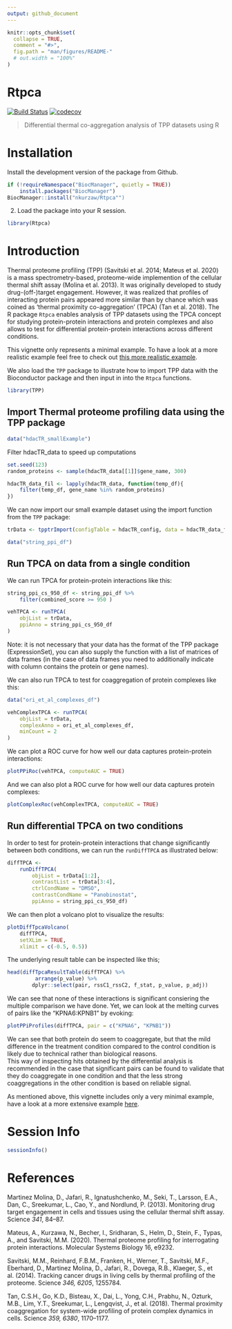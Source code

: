 ```yaml
---
output: github_document
---
```


<!-- README.md is generated from README.Rmd. Please edit that file -->

```r
knitr::opts_chunk$set(
  collapse = TRUE,
  comment = "#>",
  fig.path = "man/figures/README-"
  # out.width = "100%"
)
```
# Rtpca

<!-- badges: start -->
[![Build Status](https://travis-ci.org/nkurzaw/Rtpca.svg?branch=master)](https://travis-ci.org/nkurzaw/Rtpca) [![codecov](https://codecov.io/gh/nkurzaw/Rtpca/branch/master/graph/badge.svg)](https://codecov.io/gh/nkurzaw/Rtpca)
<!-- badges: end -->


> Differential thermal co-aggregation analysis of TPP datasets using R

# Installation

Install the development version of the package from Github.

```r
if (!requireNamespace("BiocManager", quietly = TRUE))
    install.packages("BiocManager")
BiocManager::install("nkurzaw/Rtpca"")
```


2. Load the package into your R session.
```r
library(Rtpca)
```

# Introduction

Thermal proteome profiling (TPP) (Savitski et al. 2014; Mateus et al. 2020) is a mass spectrometry-based, proteome-wide implemention of the cellular thermal shift assay (Molina et al. 2013). It was originally developed to study drug-(off-)target engagement. However, it was realized that profiles of interacting protein pairs appeared more similar than by chance which was coined as 'thermal proximity co-aggregation' (TPCA) (Tan et al. 2018). The R package `Rtpca` enables analysis of TPP datasets using the TPCA concept for studying protein-protein interactions and protein complexes and also allows to test for differential protein-protein interactions across different conditions.         

This vignette only represents a minimal example. To have a look at a more realistic example feel free to check out [this more realistic example](https://github.com/nkurzaw/Rtpca_analysis/blob/master/Becher_et_al_reanalysis.pdf).

We also load the `TPP` package to illustrate how to import TPP data with the Bioconductor package and then input in into the `Rtpca` functions.

```r
library(TPP)
```

## Import Thermal proteome profiling data using the TPP package

```r
data("hdacTR_smallExample")
```

Filter hdacTR_data to speed up computations

```r
set.seed(123)
random_proteins <- sample(hdacTR_data[[1]]$gene_name, 300)
```


```r
hdacTR_data_fil <- lapply(hdacTR_data, function(temp_df){
    filter(temp_df, gene_name %in% random_proteins)
})
```

We can now import our small example dataset using the import function from the `TPP` package:

```r
trData <- tpptrImport(configTable = hdacTR_config, data = hdacTR_data_fil)
```

```r
data("string_ppi_df")
```

## Run TPCA on data from a single condition

We can run TPCA for protein-protein interactions like this:
```r
string_ppi_cs_950_df <- string_ppi_df %>% 
    filter(combined_score >= 950 )

vehTPCA <- runTPCA(
    objList = trData,
    ppiAnno = string_ppi_cs_950_df
)
```
Note: it is not necessary that your data has the format of the TPP package (ExpressionSet), you can also supply the function with a list of matrices of data frames (in the case of data frames you need to additionally indicate with column contains the protein or gene names).

We can also run TPCA to test for coaggregation of protein complexes like this:
```r
data("ori_et_al_complexes_df")

vehComplexTPCA <- runTPCA(
    objList = trData,
    complexAnno = ori_et_al_complexes_df,
    minCount = 2
)
```

We can plot a ROC curve for how well our data captures protein-protein interactions:
```r
plotPPiRoc(vehTPCA, computeAUC = TRUE)
```

And we can also plot a ROC curve for how well our data captures protein complexes:

```r
plotComplexRoc(vehComplexTPCA, computeAUC = TRUE)

```


## Run differential TPCA on two conditions 

In order to test for protein-protein interactions that change significantly between both conditions, we can run the `runDiffTPCA` as illustrated below:

```r
diffTPCA <- 
    runDiffTPCA(
        objList = trData[1:2], 
        contrastList = trData[3:4],
        ctrlCondName = "DMSO",
        contrastCondName = "Panobinostat",
        ppiAnno = string_ppi_cs_950_df)
```

We can then plot a volcano plot to visualize the results:
```r
plotDiffTpcaVolcano(
    diffTPCA,
    setXLim = TRUE,
    xlimit = c(-0.5, 0.5))
```

The underlying result table can be inspected like this;
```r
head(diffTpcaResultTable(diffTPCA) %>% 
         arrange(p_value) %>% 
        dplyr::select(pair, rssC1_rssC2, f_stat, p_value, p_adj))
```

We can see that none of these interactions is significant consiering the multiple comparison we have done. Yet, we can look at the melting curves of pairs like the "KPNA6:KPNB1" by evoking:

```r
plotPPiProfiles(diffTPCA, pair = c("KPNA6", "KPNB1"))
```
We can see that both protein do seem to coaggregate, but that the mild difference in the treatment condition compared to the control condition is likely due to technical rather than biological reasons.       
This way of inspecting hits obtained by the differential analysis is recommended in the case that significant pairs can be found to validate that they do coaggregate in one condition and that the less strong coaggregations in the other condition is based on reliable signal.      


As mentioned above, this vignette includes only a very minimal example, have a look at a more extensive example [here](https://github.com/nkurzaw/Rtpca_analysis/blob/master/Becher_et_al_reanalysis.pdf).


# Session Info

```r
sessionInfo()
```

# References

Martinez Molina, D., Jafari, R., Ignatushchenko, M., Seki, T., Larsson,
E.A., Dan, C., Sreekumar, L., Cao, Y., and Nordlund, P. (2013).
Monitoring drug target engagement in cells and tissues using the
cellular thermal shift assay. Science *341*, 84–87.

Mateus, A., Kurzawa, N., Becher, I., Sridharan, S., Helm, D., Stein, F.,
Typas, A., and Savitski, M.M. (2020). Thermal proteome profiling for
interrogating protein interactions. Molecular Systems Biology 16, e9232.

Savitski, M.M., Reinhard, F.B.M., Franken, H., Werner, T., Savitski,
M.F., Eberhard, D., Martinez Molina, D., Jafari, R., Dovega, R.B.,
Klaeger, S., et al. (2014). Tracking cancer drugs in living cells by
thermal profiling of the proteome. Science *346, 6205*, 1255784.

Tan, C.S.H., Go, K.D., Bisteau, X., Dai, L., Yong, C.H., Prabhu, N.,
Ozturk, M.B., Lim, Y.T., Sreekumar, L., Lengqvist, J., et al. (2018).
Thermal proximity coaggregation for system-wide profiling of protein
complex dynamics in cells. Science *359, 6380*, 1170–1177.
